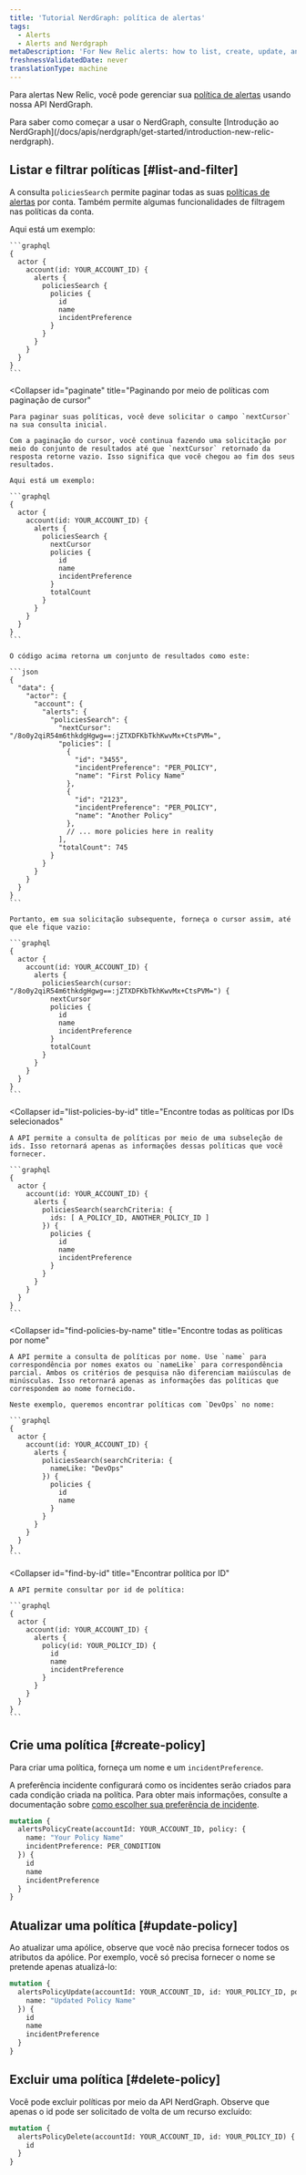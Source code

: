 ```yaml
---
title: 'Tutorial NerdGraph: política de alertas'
tags:
  - Alerts
  - Alerts and Nerdgraph
metaDescription: 'For New Relic alerts: how to list, create, update, and delete alert policies with our NerdGraph API.'
freshnessValidatedDate: never
translationType: machine
---
```


Para alertas New Relic, você pode gerenciar sua [política de alertas](/docs/alerts-applied-intelligence/new-relic-alerts/alert-policies/create-edit-or-find-alert-policy) usando nossa API NerdGraph.

<Callout variant="tip">
  Para saber como começar a usar o NerdGraph, consulte [Introdução ao NerdGraph](/docs/apis/nerdgraph/get-started/introduction-new-relic-nerdgraph).
</Callout>

## Listar e filtrar políticas [#list-and-filter]

A consulta `policiesSearch` permite paginar todas as suas [políticas de alertas](/docs/alerts-applied-intelligence/new-relic-alerts/alert-policies/create-edit-or-find-alert-policy) por conta. Também permite algumas funcionalidades de filtragem nas políticas da conta.

<CollapserGroup>
  <Collapser
    id="list-all-policies"
    title="Listando todas as políticas de uma conta"
  >
    Aqui está um exemplo:

    ```graphql
    {
      actor {
        account(id: YOUR_ACCOUNT_ID) {
          alerts {
            policiesSearch {
              policies {
                id
                name
                incidentPreference
              }
            }
          }
        }
      }
    }
    ```
  </Collapser>

  <Collapser
    id="paginate"
    title="Paginando por meio de políticas com paginação de cursor"
  >
    Para paginar suas políticas, você deve solicitar o campo `nextCursor` na sua consulta inicial.

    Com a paginação do cursor, você continua fazendo uma solicitação por meio do conjunto de resultados até que `nextCursor` retornado da resposta retorne vazio. Isso significa que você chegou ao fim dos seus resultados.

    Aqui está um exemplo:

    ```graphql
    {
      actor {
        account(id: YOUR_ACCOUNT_ID) {
          alerts {
            policiesSearch {
              nextCursor
              policies {
                id
                name
                incidentPreference
              }
              totalCount
            }
          }
        }
      }
    }
    ```

    O código acima retorna um conjunto de resultados como este:

    ```json
    {
      "data": {
        "actor": {
          "account": {
            "alerts": {
              "policiesSearch": {
                "nextCursor": "/8o0y2qiR54m6thkdgHgwg==:jZTXDFKbTkhKwvMx+CtsPVM=",
                "policies": [
                  {
                    "id": "3455",
                    "incidentPreference": "PER_POLICY",
                    "name": "First Policy Name"
                  },
                  {
                    "id": "2123",
                    "incidentPreference": "PER_POLICY",
                    "name": "Another Policy"
                  },
                  // ... more policies here in reality
                ],
                "totalCount": 745
              }
            }
          }
        }
      }
    }
    ```

    Portanto, em sua solicitação subsequente, forneça o cursor assim, até que ele fique vazio:

    ```graphql
    {
      actor {
        account(id: YOUR_ACCOUNT_ID) {
          alerts {
            policiesSearch(cursor: "/8o0y2qiR54m6thkdgHgwg==:jZTXDFKbTkhKwvMx+CtsPVM=") {
              nextCursor
              policies {
                id
                name
                incidentPreference
              }
              totalCount
            }
          }
        }
      }
    }
    ```
  </Collapser>

  <Collapser
    id="list-policies-by-id"
    title="Encontre todas as políticas por IDs selecionados"
  >
    A API permite a consulta de políticas por meio de uma subseleção de ids. Isso retornará apenas as informações dessas políticas que você fornecer.

    ```graphql
    {
      actor {
        account(id: YOUR_ACCOUNT_ID) {
          alerts {
            policiesSearch(searchCriteria: {
              ids: [ A_POLICY_ID, ANOTHER_POLICY_ID ]
            }) {
              policies {
                id
                name
                incidentPreference
              }
            }
          }
        }
      }
    }
    ```
  </Collapser>

  <Collapser
    id="find-policies-by-name"
    title="Encontre todas as políticas por nome"
  >
    A API permite a consulta de políticas por nome. Use `name` para correspondência por nomes exatos ou `nameLike` para correspondência parcial. Ambos os critérios de pesquisa não diferenciam maiúsculas de minúsculas. Isso retornará apenas as informações das políticas que correspondem ao nome fornecido.

    Neste exemplo, queremos encontrar políticas com `DevOps` no nome:

    ```graphql
    {
      actor {
        account(id: YOUR_ACCOUNT_ID) {
          alerts {
            policiesSearch(searchCriteria: {
              nameLike: "DevOps"
            }) {
              policies {
                id
                name
              }
            }
          }
        }
      }
    }
    ```
  </Collapser>

  <Collapser
    id="find-by-id"
    title="Encontrar política por ID"
  >
    A API permite consultar por id de política:

    ```graphql
    {
      actor {
        account(id: YOUR_ACCOUNT_ID) {
          alerts {
            policy(id: YOUR_POLICY_ID) {
              id
              name
              incidentPreference
            }
          }
        }
      }
    }
    ```
  </Collapser>
</CollapserGroup>

## Crie uma política [#create-policy]

Para criar uma política, forneça um nome e um `incidentPreference`.

A preferência incidente configurará como os incidentes serão criados para cada condição criada na política. Para obter mais informações, consulte a documentação sobre [como escolher sua preferência de incidente](/docs/alerts/new-relic-alerts/configuring-alert-policies/specify-when-new-relic-creates-incidents).

```graphql
mutation {
  alertsPolicyCreate(accountId: YOUR_ACCOUNT_ID, policy: {
    name: "Your Policy Name"
    incidentPreference: PER_CONDITION
  }) {
    id
    name
    incidentPreference
  }
}
```

## Atualizar uma política [#update-policy]

Ao atualizar uma apólice, observe que você não precisa fornecer todos os atributos da apólice. Por exemplo, você só precisa fornecer o nome se pretende apenas atualizá-lo:

```graphql
mutation {
  alertsPolicyUpdate(accountId: YOUR_ACCOUNT_ID, id: YOUR_POLICY_ID, policy: {
    name: "Updated Policy Name"
  }) {
    id
    name
    incidentPreference
  }
}
```

## Excluir uma política [#delete-policy]

Você pode excluir políticas por meio da API NerdGraph. Observe que apenas o id pode ser solicitado de volta de um recurso excluído:

```graphql
mutation {
  alertsPolicyDelete(accountId: YOUR_ACCOUNT_ID, id: YOUR_POLICY_ID) {
    id
  }
}
```

